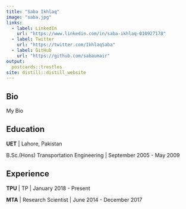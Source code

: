 ```yaml
---
title: "Saba Ikhlaq"
image: "saba.jpg"
links:
  - label: LinkedIn
    url: "https://www.linkedin.com/in/saba-ikhlaq-010927178"
  - label: Twitter
    url: "https://twitter.com/IkhlaqSaba"
  - label: GitHub
    url: "https://github.com/sabaumair"
output:
  postcards::trestles
site: distill::distill_website
---
```




## Bio

My Bio

## Education

**UET** | Lahore, Pakistan

B.Sc.(Hons) Transportation Engineering | September 2005 - May 2009



## Experience

**TPU** | TP | January 2018 - Present

**MTA** | Research Scientist | June 2014 - December 2017
